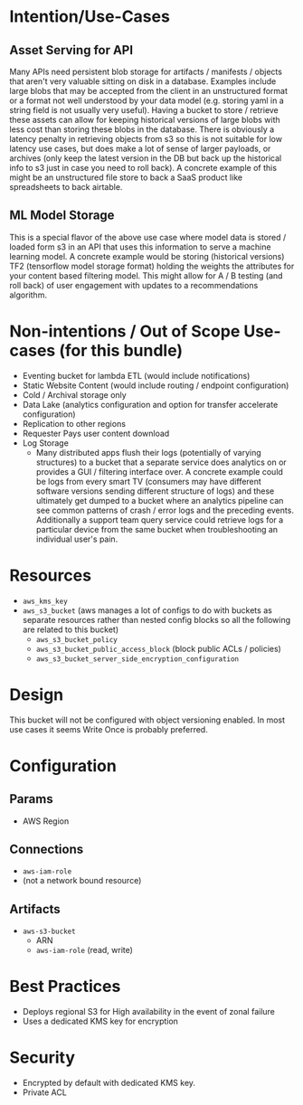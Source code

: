 
# Intention/Use-Cases

## Asset Serving for API

Many APIs need persistent blob storage for artifacts / manifests / objects that aren&#39;t very valuable sitting on disk in a database. Examples include large blobs that may be accepted from the client in an unstructured format or a format not well understood by your data model (e.g. storing yaml in a string field is not usually very useful). Having a bucket to store / retrieve these assets can allow for keeping historical versions of large blobs with less cost than storing these blobs in the database. There is obviously a latency penalty in retrieving objects from s3 so this is not suitable for low latency use cases, but does make a lot of sense of larger payloads, or archives (only keep the latest version in the DB but back up the historical info to s3 just in case you need to roll back). A concrete example of this might be an unstructured file store to back a SaaS product like spreadsheets to back airtable.

## ML Model Storage

This is a special flavor of the above use case where model data is stored / loaded form s3 in an API that uses this information to serve a machine learning model. A concrete example would be storing (historical versions) TF2 (tensorflow model storage format) holding the weights the attributes for your content based filtering model. This might allow for A / B testing (and roll back) of user engagement with updates to a recommendations algorithm.

## 

# Non-intentions / Out of Scope Use-cases  (for this bundle)

- Eventing bucket for lambda ETL (would include notifications)
- Static Website Content (would include routing / endpoint configuration)
- Cold / Archival storage only
- Data Lake (analytics configuration and option for transfer accelerate configuration)
- Replication to other regions
- Requester Pays user content download
- Log Storage
    - Many distributed apps flush their logs (potentially of varying structures) to a bucket that a separate service does analytics on or provides a GUI / filtering interface over. A concrete example could be logs from every smart TV (consumers may have different software versions sending different structure of logs) and these ultimately get dumped to a bucket where an analytics pipeline can see common patterns of crash / error logs and the preceding events. Additionally a support team query service could retrieve logs for a particular device from the same bucket when troubleshooting an individual user&#39;s pain.

# Resources

- `aws_kms_key`
- `aws_s3_bucket` (aws manages a lot of configs to do with buckets as separate resources rather than nested config blocks so all the following are related to this bucket)
    - `aws_s3_bucket_policy`
    - `aws_s3_bucket_public_access_block` (block public ACLs / policies)
    - `aws_s3_bucket_server_side_encryption_configuration`  

# Design

This bucket will not be configured with object versioning enabled. In most use cases it seems Write Once is probably preferred.


# Configuration

## Params

- AWS Region



## Connections

- `aws-iam-role`  
- (not a network bound resource)

## Artifacts

- `aws-s3-bucket`
    - ARN 
    - `aws-iam-role` (read, write)

# Best Practices

- Deploys regional S3 for High availability in the event of zonal failure
- Uses a dedicated KMS key for encryption

# Security

- Encrypted by default with dedicated KMS key.
- Private ACL
